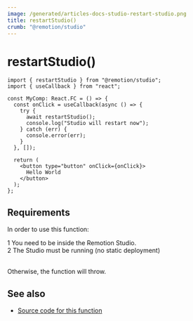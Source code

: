 ```yaml
---
image: /generated/articles-docs-studio-restart-studio.png
title: restartStudio()
crumb: "@remotion/studio"
---
```


# restartStudio()<AvailableFrom v="4.0.162"/>

```tsx twoslash title="MyComp.tsx"
import { restartStudio } from "@remotion/studio";
import { useCallback } from "react";

const MyComp: React.FC = () => {
  const onClick = useCallback(async () => {
    try {
      await restartStudio();
      console.log("Studio will restart now");
    } catch (err) {
      console.error(err);
    }
  }, []);

  return (
    <button type="button" onClick={onClick}>
      Hello World
    </button>
  );
};
```

## Requirements

In order to use this function:

<Step>1</Step> You need to be inside the Remotion Studio.
<br />
<Step>2</Step> The Studio must be running (no static deployment)
<br />
<br />

Otherwise, the function will throw.

## See also

- [Source code for this function](https://github.com/remotion-dev/remotion/blob/main/packages/studio/src/api/restart-studio.ts)

